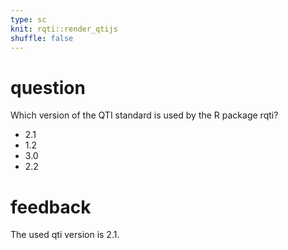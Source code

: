 ```yaml
---
type: sc
knit: rqti::render_qtijs
shuffle: false
---
```


# question

Which version of the QTI standard is used by the R package rqti?

- 2.1
- 1.2
- 3.0
- 2.2

# feedback

The used qti version is 2.1.
